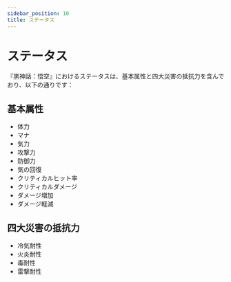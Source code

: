 ```yaml
---
sidebar_position: 10
title: ステータス
---
```


# ステータス

『黒神話：悟空』におけるステータスは、基本属性と四大災害の抵抗力を含んでおり、以下の通りです：

## 基本属性

- 体力
- マナ
- 気力
- 攻撃力
- 防御力
- 気の回復
- クリティカルヒット率
- クリティカルダメージ
- ダメージ増加
- ダメージ軽減

## 四大災害の抵抗力

- 冷気耐性
- 火炎耐性
- 毒耐性
- 雷撃耐性